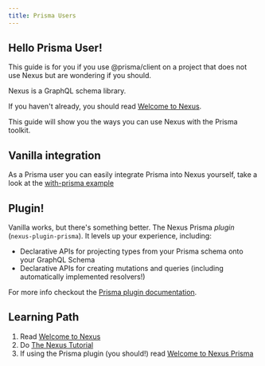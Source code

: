 ```yaml
---
title: Prisma Users
---
```


## Hello Prisma User!

This guide is for you if you use @prisma/client on a project that does not use Nexus but are wondering if you should.

Nexus is a GraphQL schema library.

If you haven't already, you should read [Welcome to Nexus](/docs).

This guide will show you the ways you can use Nexus with the Prisma toolkit.

## Vanilla integration

As a Prisma user you can easily integrate Prisma into Nexus yourself, take a look at the [with-prisma example](https://todo.com)

## Plugin!

Vanilla works, but there's something better. The Nexus Prisma _plugin_ (`nexus-plugin-prisma`). It levels up your experience, including:

- Declarative APIs for projecting types from your Prisma schema onto your GraphQL Schema
- Declarative APIs for creating mutations and queries (including automatically implemented resolvers!)

For more info checkout the [Prisma plugin documentation](/pluginss/prisma).

## Learning Path

1. Read [Welcome to Nexus](/)
2. Do [The Nexus Tutorial](/getting-started/tutorial/chapter-introduction)
3. If using the Prisma plugin (you should!) read [Welcome to Nexus Prisma](/pluginss/prisma)
